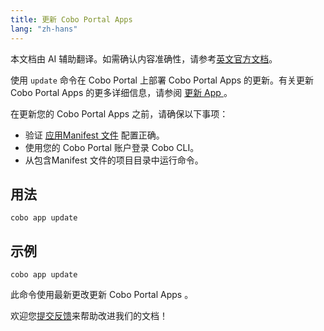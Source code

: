 ```yaml
---
title: 更新 Cobo Portal Apps 
lang: "zh-hans"
---
```

<Note>本文档由 AI 辅助翻译。如需确认内容准确性，请参考[英文官方文档](https://www.cobo.com/developers/v2/guides/overview/introduction)。</Note>

使用 `update` 命令在 Cobo Portal 上部署 Cobo Portal Apps 的更新。有关更新 Cobo Portal Apps 的更多详细信息，请参阅 [更新 App ](/v2_cn/apps/build-app#update-the-app)。

在更新您的 Cobo Portal Apps 之前，请确保以下事项：
- 验证 [应用Manifest 文件](/v2_cn/apps/build-app#configure-the-manifest-file) 配置正确。
- 使用您的 Cobo Portal 账户登录 Cobo CLI。
- 从包含Manifest 文件的项目目录中运行命令。

## 用法
```shell
cobo app update
```

## 示例
```shell
cobo app update
```
此命令使用最新更改更新 Cobo Portal Apps 。

<Tip>欢迎您[提交反馈](https://forms.zohopublic.com/cobo/form/DocumentFeedbackForm/formperma/QvLOhxJv1_JMsJ-1dleZ8Itb_7rzN-LtgvsDdxosoVI)来帮助改进我们的文档！</Tip>